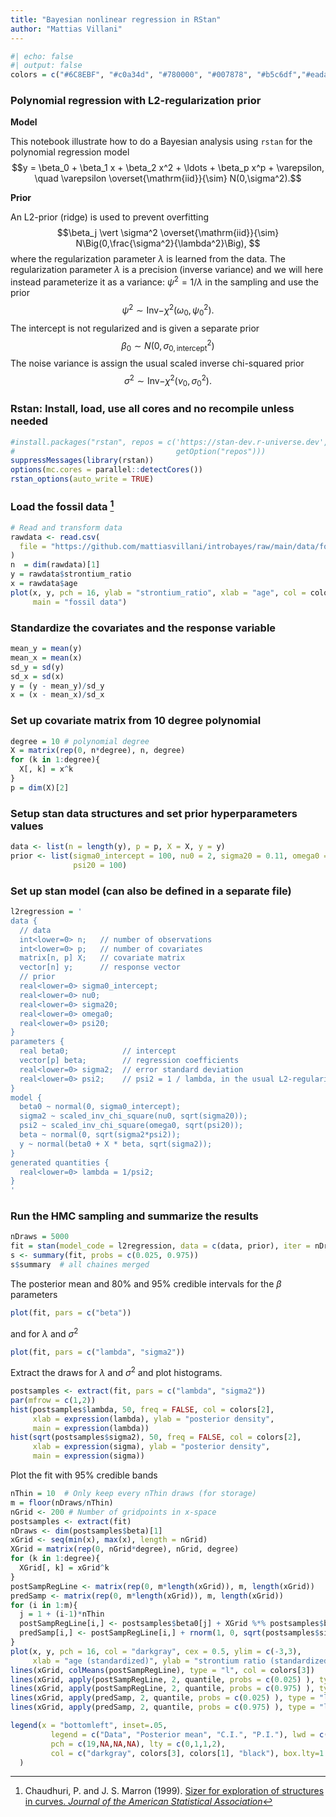 ```yaml
---
title: "Bayesian nonlinear regression in RStan"
author: "Mattias Villani"
---
```


```r
#| echo: false
#| output: false
colors = c("#6C8EBF", "#c0a34d", "#780000", "#007878", "#b5c6df","#eadaaa")
```


### Polynomial regression with L2-regularization prior

**Model**

This notebook illustrate how to do a Bayesian analysis using `rstan` for the polynomial regression model
$$y = \beta_0 + \beta_1 x + \beta_2 x^2 + \ldots + \beta_p x^p + \varepsilon, \quad \varepsilon \overset{\mathrm{iid}}{\sim} N(0,\sigma^2).$$

**Prior**

An L2-prior (ridge) is used to prevent overfitting 
$$\beta_j \vert \sigma^2 \overset{\mathrm{iid}}{\sim} N\Big(0,\frac{\sigma^2}{\lambda^2}\Big),  $$
where the regularization parameter $\lambda$ is learned from the data. The regularization parameter $\lambda$ is a precision (inverse variance) and we will here instead parameterize it as a variance: $\psi^2 = 1/\lambda$ in the sampling and use the prior
$$ \psi^2 \sim \mathrm{Inv-}\chi^2(\omega_0,\psi_0^2).$$
The intercept is not regularized and is given a separate prior $$\beta_0 \sim N(0,\sigma_{0,\mathrm{intercept}}^2)$$
The noise variance is assign the usual scaled inverse chi-squared prior
$$ \sigma^2 \sim \mathrm{Inv-}\chi^2(\nu_0,\sigma_0^2).$$

### Rstan: Install, load, use all cores and no recompile unless needed
```r
#install.packages("rstan", repos = c('https://stan-dev.r-universe.dev', 
#                                    getOption("repos")))
suppressMessages(library(rstan))
options(mc.cores = parallel::detectCores())
rstan_options(auto_write = TRUE)
```


### Load the fossil data ^[Chaudhuri, P. and J. S. Marron (1999). [Sizer for exploration of structures in curves. *Journal of the American Statistical Association*](https://www.tandfonline.com/doi/abs/10.1080/01621459.1999.10474186)]
```r
# Read and transform data
rawdata <- read.csv(
  file = "https://github.com/mattiasvillani/introbayes/raw/main/data/fossil.csv"
)
n  = dim(rawdata)[1]
y = rawdata$strontium_ratio
x = rawdata$age
plot(x, y, pch = 16, ylab = "strontium_ratio", xlab = "age", col = colors[1], 
     main = "fossil data")
```

### Standardize the covariates and the response variable
```r
mean_y = mean(y)
mean_x = mean(x)
sd_y = sd(y)
sd_x = sd(x)
y = (y - mean_y)/sd_y
x = (x - mean_x)/sd_x
```

### Set up covariate matrix from 10 degree polynomial
```r
degree = 10 # polynomial degree
X = matrix(rep(0, n*degree), n, degree)
for (k in 1:degree){
  X[, k] = x^k
}
p = dim(X)[2]
```

### Setup stan data structures and set prior hyperparameters values
```r
data <- list(n = length(y), p = p, X = X, y = y)
prior <- list(sigma0_intercept = 100, nu0 = 2, sigma20 = 0.11, omega0 = 10, 
              psi20 = 100)
```

### Set up stan model (can also be defined in a separate file)
```r
l2regression = '
data {
  // data
  int<lower=0> n;   // number of observations
  int<lower=0> p;   // number of covariates
  matrix[n, p] X;   // covariate matrix
  vector[n] y;      // response vector
  // prior
  real<lower=0> sigma0_intercept;
  real<lower=0> nu0;
  real<lower=0> sigma20;
  real<lower=0> omega0;
  real<lower=0> psi20;
}
parameters {
  real beta0;            // intercept
  vector[p] beta;        // regression coefficients
  real<lower=0> sigma2;  // error standard deviation
  real<lower=0> psi2;    // psi2 = 1 / lambda, in the usual L2-regularization 
}
model {
  beta0 ~ normal(0, sigma0_intercept);
  sigma2 ~ scaled_inv_chi_square(nu0, sqrt(sigma20));
  psi2 ~ scaled_inv_chi_square(omega0, sqrt(psi20));
  beta ~ normal(0, sqrt(sigma2*psi2));
  y ~ normal(beta0 + X * beta, sqrt(sigma2));  
}
generated quantities {
  real<lower=0> lambda = 1/psi2;
}
'
```

### Run the HMC sampling and summarize the results
```r
nDraws = 5000
fit = stan(model_code = l2regression, data = c(data, prior), iter = nDraws)
s <- summary(fit, probs = c(0.025, 0.975))
s$summary  # all chaines merged
```

The posterior mean and 80% and 95% credible intervals for the $\beta$ parameters
```r
plot(fit, pars = c("beta"))
```
and for $\lambda$ and $\sigma^2$
```r
plot(fit, pars = c("lambda", "sigma2"))
```

Extract the draws for $\lambda$ and $\sigma^2$ and plot histograms.
```r
postsamples <- extract(fit, pars = c("lambda", "sigma2"))
par(mfrow = c(1,2))
hist(postsamples$lambda, 50, freq = FALSE, col = colors[2], 
     xlab = expression(lambda), ylab = "posterior density", 
     main = expression(lambda))
hist(sqrt(postsamples$sigma2), 50, freq = FALSE, col = colors[2], 
     xlab = expression(sigma), ylab = "posterior density",
     main = expression(sigma))
```

Plot the fit with 95% credible bands
```r
nThin = 10  # Only keep every nThin draws (for storage)
m = floor(nDraws/nThin)
nGrid <- 200 # Number of gridpoints in x-space
postsamples <- extract(fit)
nDraws <- dim(postsamples$beta)[1]
xGrid <- seq(min(x), max(x), length = nGrid)
XGrid = matrix(rep(0, nGrid*degree), nGrid, degree)
for (k in 1:degree){
  XGrid[, k] = xGrid^k
}
postSampRegLine <- matrix(rep(0, m*length(xGrid)), m, length(xGrid))
predSamp <- matrix(rep(0, m*length(xGrid)), m, length(xGrid))
for (i in 1:m){
  j = 1 + (i-1)*nThin
  postSampRegLine[i,] <- postsamples$beta0[j] + XGrid %*% postsamples$beta[j,]
  predSamp[i,] <- postSampRegLine[i,] + rnorm(1, 0, sqrt(postsamples$sigma2[i]))
}
plot(x, y, pch = 16, col = "darkgray", cex = 0.5, ylim = c(-3,3),
     xlab = "age (standardized)", ylab = "strontium ratio (standardized)")
lines(xGrid, colMeans(postSampRegLine), type = "l", col = colors[3])
lines(xGrid, apply(postSampRegLine, 2, quantile, probs = c(0.025) ), type = "l", col = colors[1])
lines(xGrid, apply(postSampRegLine, 2, quantile, probs = c(0.975) ), type = "l", col = colors[1])
lines(xGrid, apply(predSamp, 2, quantile, probs = c(0.025) ), type = "l", lty = 2, col = "black")
lines(xGrid, apply(predSamp, 2, quantile, probs = c(0.975) ), type = "l", lty = 2, col =  "black")

legend(x = "bottomleft", inset=.05,
         legend = c("Data", "Posterior mean", "C.I.", "P.I."), lwd = c(3,3,3,3),
         pch = c(19,NA,NA,NA), lty = c(0,1,1,2),
         col = c("darkgray", colors[3], colors[1], "black"), box.lty=1
  )

```



